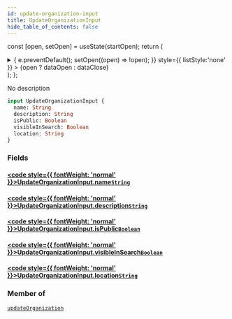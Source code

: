 ```yaml
---
id: update-organization-input
title: UpdateOrganizationInput
hide_table_of_contents: false
---
```






const [open, setOpen] = useState(startOpen);
return (
<details {...(open ? { open: true } : {})} className="details" style={{ border:'none', boxShadow:'none', background:'var(--ifm-background-color)' }}>
<summary
onClick={(e) => {
e.preventDefault();
setOpen((open) => !open);
}}
style={{ listStyle:'none' }} >
{open ? dataOpen : dataClose}
</summary>
{open && children}
</details>
);
};

No description

```graphql
input UpdateOrganizationInput {
  name: String
  description: String
  isPublic: Boolean
  visibleInSearch: Boolean
  location: String
}
```

### Fields

#### [<code style={{ fontWeight: 'normal' }}>UpdateOrganizationInput.<b>name</b></code>](#)<Bullet />[`String`](../../../docs/schema/scalars/string) <Badge class="secondary" text="scalar"/>

>

#### [<code style={{ fontWeight: 'normal' }}>UpdateOrganizationInput.<b>description</b></code>](#)<Bullet />[`String`](../../../docs/schema/scalars/string) <Badge class="secondary" text="scalar"/>

>

#### [<code style={{ fontWeight: 'normal' }}>UpdateOrganizationInput.<b>isPublic</b></code>](#)<Bullet />[`Boolean`](../../../docs/schema/scalars/boolean) <Badge class="secondary" text="scalar"/>

>

#### [<code style={{ fontWeight: 'normal' }}>UpdateOrganizationInput.<b>visibleInSearch</b></code>](#)<Bullet />[`Boolean`](../../../docs/schema/scalars/boolean) <Badge class="secondary" text="scalar"/>

>

#### [<code style={{ fontWeight: 'normal' }}>UpdateOrganizationInput.<b>location</b></code>](#)<Bullet />[`String`](../../../docs/schema/scalars/string) <Badge class="secondary" text="scalar"/>

>

### Member of

[`updateOrganization`](../../../docs/schema/mutations/update-organization) <Badge class="secondary" text="mutation"/>
